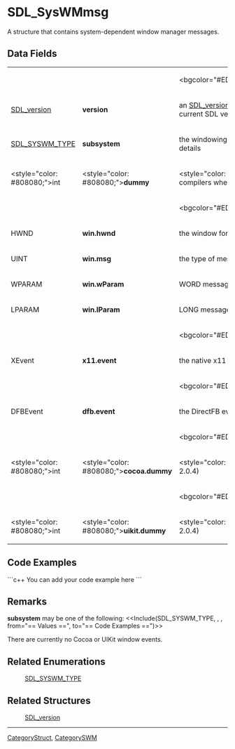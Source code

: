 <!-- pragma section-numbers off -->
<!-- pragma disable-camelcase -->

= SDL_SysWMmsg =
A structure that contains system-dependent window manager messages.


== Data Fields ==
{|
|
|
|<bgcolor="#EDEDED">''All Subsystems''
|-
|[[SDL_version]]
|'''version'''
|an [[SDL_version]] structure that contains the current SDL version
|-
|[[SDL_SYSWM_TYPE]]
|'''subsystem'''
|the windowing system type; see [[#Remarks|Remarks]] for details
|-
|<style="color: #808080;">int
|<style="color: #808080;">'''dummy'''
|<style="color: #808080;">unused (to help compilers when no specific system is available)
|-
|
|
|<bgcolor="#EDEDED">''SDL_SYSWM_WINDOWS''
|-
|HWND
|'''win.hwnd'''
|the window for the message
|-
|UINT
|'''win.msg'''
|the type of message
|-
|WPARAM
|'''win.wParam'''
|WORD message parameter
|-
|LPARAM
|'''win.lParam'''
|LONG message parameter
|-
|
|
|<bgcolor="#EDEDED">''SDL_SYSWM_X11''
|-
|XEvent
|'''x11.event'''
|the native x11 event structure
|-
|
|
|<bgcolor="#EDEDED">''SDL_SYSWM_DIRECTFB''
|-
|DFBEvent
|'''dfb.event'''
|the DirectFB event
|-
|
|
|<bgcolor="#EDEDED">''SDL_SYSWM_COCOA''
|-
|<style="color: #808080;">int
|<style="color: #808080;">'''cocoa.dummy'''
|<style="color: #808080;">unused (>= SDL 2.0.4)
|-
|
|
|<bgcolor="#EDEDED">''SDL_SYSWM_UIKIT''
|-
|<style="color: #808080;">int
|<style="color: #808080;">'''uikit.dummy'''
|<style="color: #808080;">unused (>= SDL 2.0.4)
|}


== Code Examples ==
```c++
You can add your code example here
```

== Remarks ==
'''subsystem''' may be one of the following:
<<Include(SDL_SYSWM_TYPE, , , from="== Values ==", to="== Code Examples ==")>>

There are currently no Cocoa or UIKit window events.

== Related Enumerations ==
:[[SDL_SYSWM_TYPE]]

== Related Structures ==
:[[SDL_version]]

----
[[CategoryStruct]], [[CategorySWM]]

